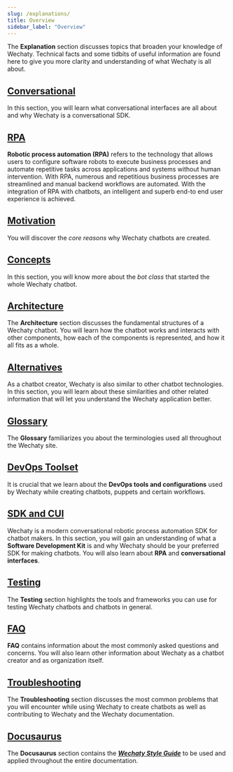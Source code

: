 ```yaml
---
slug: /explanations/
title: Overview
sidebar_label: "Overview"
---
```


The **Explanation** section discusses topics that broaden your knowledge of Wechaty. Technical facts and some tidbits of useful information are found here to give you more clarity and understanding of what Wechaty is all about.

## [Conversational](https://wechaty.js.org/docs/explanations/conversational)
In this section, you will learn what conversational interfaces are all about and why Wechaty is a conversational SDK.

## [RPA](https://wechaty.js.org/docs/explanations/rpa)
**Robotic process automation (RPA)** refers to the technology that allows users to configure software robots to execute business processes and automate repetitive tasks across applications and systems without human intervention. With RPA, numerous and repetitious business processes are streamlined and manual backend workflows are automated. With the integration of RPA with chatbots, an intelligent and superb end-to end user experience is achieved.

## [Motivation](https://wechaty.js.org/docs/explanations/motivations)
You will discover the _core reasons_ why Wechaty chatbots are created.

## [Concepts](https://wechaty.js.org/docs/explanations/concepts)
In this section, you will know more about the _bot class_ that started the whole Wechaty chatbot. 

## [Architecture](https://wechaty.js.org/docs/explanations/architecture)
The **Architecture** section discusses the fundamental structures of a Wechaty chatbot. You will learn how the chatbot works and interacts with other components, how each of the components is represented, and how it all fits as a whole.


## [Alternatives](https://wechaty.js.org/docs/explanations/alternatives)
As a chatbot creator, Wechaty is also similar to other chatbot technologies. In this section, you will learn about these similarities and other related information that will let you understand the Wechaty application better. 

## [Glossary](https://wechaty.js.org/docs/explanations/glossary)
The **Glossary** familiarizes you about the terminologies used all throughout the Wechaty site. 

## [DevOps Toolset](https://wechaty.js.org/docs/explanations/devops-toolset)
It is crucial that we learn about the **DevOps tools and configurations** used by Wechaty while creating chatbots, puppets and certain workflows.

## [SDK and CUI](https://wechaty.js.org/docs/explanations/sdk-cui)
Wechaty is a modern conversational robotic process automation SDK for chatbot makers. In this section, you will gain an understanding of what a **Software Development Kit** is and why Wechaty should be your preferred SDK for making chatbots. You will also learn about **RPA** and **conversational interfaces**.

## [Testing](https://wechaty.js.org/docs/explanations/testing)
The **Testing** section highlights the tools and frameworks you can use for testing Wechaty chatbots and chatbots in general.

## [FAQ](https://wechaty.js.org/docs/explanations/faq)
**FAQ** contains information about the most commonly asked questions and concerns. You will also learn other information about Wechaty as a chatbot creator and as organization itself. 

## [Troubleshooting](https://wechaty.js.org/docs/explanations/troubleshooting)
The **Troubleshooting** section discusses the most common problems that you will encounter while using Wechaty to create chatbots as well as contributing to Wechaty and the Wechaty documentation.

## [Docusaurus](https://wechaty.js.org/docs/docusaurus/doc1)
The **Docusaurus** section contains the **_[Wechaty Style Guide](https://wechaty.js.org/docs/docusaurus/doc1)_** to be used and applied throughout the entire documentation.
